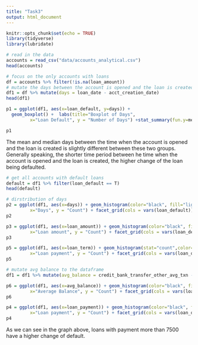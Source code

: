 ```yaml
---
title: "Task3"
output: html_document
---
```


```r
knitr::opts_chunk$set(echo = TRUE)
library(tidyverse)
library(lubridate)
```

```r
# read in the data
accounts = read_csv("data/accounts_analytical.csv")
head(accounts)
```

```r
# focus on the only accounts with loans
df = accounts %>% filter(!is.na(loan_amount))
# mutate the days between the account is opened and the loan is created
df1 = df %>% mutate(days = loan_date - acct_creation_date)
head(df1)
```

```r
p1 = ggplot(df1, aes(x=loan_default, y=days)) + 
  geom_boxplot() +  labs(title="Boxplot of Days", 
         x="Loan Default", y = "Number of Days") +stat_summary(fun.y=mean, geom="point", shape=25, size=5)

p1

```


The mean and median days between the time when the account is opened and the loan is created is slightly different between these two groups. Generally speaking, the shorter time period between he time when the account is opened and the loan is created, the higher change of the loan being defaulted.   

```r
# get all accounts with default loans
default = df1 %>% filter(loan_default == T)
head(default)

```
```r
# dirstribution of days 
p2 = ggplot(df1, aes(x=days)) + geom_histogram(color="black", fill="lightblue") + labs(title="Histogram of Days", 
         x="Days", y = "Count") + facet_grid(cols = vars(loan_default))
p2

```

```r
p3 = ggplot(df1, aes(x=loan_amount)) + geom_histogram(color="black", fill="lightblue") + labs(title="Histogram of Loan amount", 
         x="Loan amount", y = "Count") + facet_grid(cols = vars(loan_default))
p3

```


```r
p5 = ggplot(df1, aes(x=loan_term)) + geom_histogram(stat="count",color="black", fill="lightblue") + labs(title="Histogram of Loan Payment", 
         x="Loan payment", y = "Count") + facet_grid(cols = vars(loan_default))
p5

```
```r
# mutate avg balance to the dataframe
df1 = df1 %>% mutate(avg_balance = credit_bank_transfer_other_avg_txn - debit_bank_transfer_household_payment_avg_txn)

```

```r
p6 = ggplot(df1, aes(x=avg_balance)) + geom_histogram(color="black", fill="lightblue") + labs(title="Histogram of Average Balance", 
         x="Average Balance", y = "Count") + facet_grid(cols = vars(loan_default))
p6

```

```r
p4 = ggplot(df1, aes(x=loan_payment)) + geom_histogram(color="black", fill="lightblue") + labs(title="Histogram of Loan Payment", 
         x="Loan payment", y = "Count") + facet_grid(cols = vars(loan_default))
p4
```


As we can see in the graph above, loans with payment more than 7500 have a higher change of default.   





















